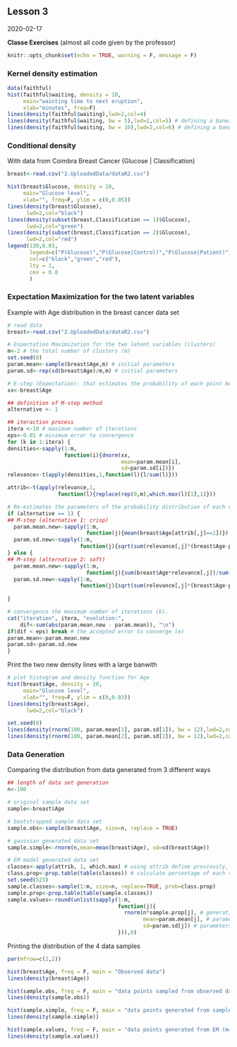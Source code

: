 ## Lesson 3

2020-02-17

**Classe Exercises** (almost all code given by the professor)

```r
knitr::opts_chunk$set(echo = TRUE, warning = F, message = F)
```

### Kernel density estimation
```r
data(faithful)
hist(faithful$waiting, density = 10,
     main="wainting time to next eruption",
     xlab="minutes", freq=F)
lines(density(faithful$waiting),lwd=2,col=4)
lines(density(faithful$waiting, bw = 5),lwd=2,col=5) # defining a banwith = 5 in density function
lines(density(faithful$waiting, bw = 10),lwd=2,col=6) # defining a banwith = 10 in density function

```

### Conditional density
With data from Coimbra Breast Cancer (Glucose | Classification)
```r
breast<-read.csv("2.UploadedData/dataR2.csv")

hist(breast$Glucose, density = 10,
     main="Glucose level",
     xlab="", freq=F, ylim = c(0,0.05))
lines(density(breast$Glucose),
      lwd=2,col="black")
lines(density(subset(breast,Classification == 1)$Glucose),
      lwd=2,col="green")
lines(density(subset(breast,Classification == 2)$Glucose),
      lwd=2,col="red")
legend(130,0.03, 
       legend=c("P(Glucose)","P(Glucose|Control)","P(Glucose|Patient)"), 
       col=c("black","green","red"),
       lty = 1,
       cex = 0.8
       )
```

### Expectation Maximization for the two latent variables
Example with Age distribution in the breast cancer data set
```r
# read data
breast<-read.csv("2.UploadedData/dataR2.csv")

# Expectation Maximization for the two latent variables (clusters)
m<-2 # the total number of clusters (m)
set.seed(0)
param.mean<-sample(breast$Age,m) # initial parameters
param.sd<-rep(sd(breast$Age)/m,m) # initial parameters

# E-step (Expectation): that estimates the probability of each point belonging to each cluster
xx<-breast$Age

## definition of M-step method
alternative <- 1

## iteraction process
itera <-10 # maximum number of iterations
eps<-0.01 # minimum error to convergence
for (k in 1:itera) {
densities<-sapply(1:m, 
                  function(i){dnorm(xx,
                                    mean=param.mean[i],
                                    sd=param.sd[i])})
relevance<-t(apply(densities,1,function(l){l/sum(l)}))

attrib<-t(apply(relevance,1,
                function(l){replace(rep(0,m),which.max(l)[1],1)}))

# Re-estimates the parameters of the probability distribution of each class
if (alternative == 1) {
## M-step (alternative 1: crisp)
  param.mean.new<-sapply(1:m,
                         function(j){mean(breast$Age[attrib[,j]==1])})
  param.sd.new<-sapply(1:m,
                       function(j){sqrt(sum(relevance[,j]*(breast$Age-param.mean[j])^2)/sum(relevance[,j]))})
} else {
## M-step (alternative 2: soft)
  param.mean.new<-sapply(1:m,
                         function(j){sum(breast$Age*relevance[,j])/sum(relevance[,j])})
  param.sd.new<-sapply(1:m,
                       function(j){sqrt(sum(relevance[,j]*(breast$Age-param.mean[j])^2)/sum(relevance[,j]))})
  
}

# convergence the maximum number of iterations (k).
cat("iteration", itera, "evolution:", 
    dif<-sum(abs(param.mean.new - param.mean)), "\n")
if(dif < eps) break # the accepted error to converge (e)
param.mean<-param.mean.new
param.sd<-param.sd.new
}
```

Print the two new density lines with a large banwith
```r
# plot histogram and density function for Age
hist(breast$Age, density = 20,
     main="Glucose level",
     xlab="", freq=F, ylim = c(0,0.03))
lines(density(breast$Age),
      lwd=2,col="black")

set.seed(0)
lines(density(rnorm(100, param.mean[1], param.sd[1]), bw = 12),lwd=2,col=5)
lines(density(rnorm(100, param.mean[2], param.sd[2]), bw = 12),lwd=2,col=4)
```

### Data Generation
Comparing the distribution from data generated from 3 different ways
```r
## length of data set generation
n<-100

# original sample data set
sample<-breast$Age

# bootstrapped sample data set
sample.obs<-sample(breast$Age, size=n, replace = TRUE)

# gaussian generated data set
sample.simple<-rnorm(n,mean=mean(breast$Age), sd=sd(breast$Age))

# EM model generated data set
classes<-apply(attrib, 1, which.max) # using attrib define previously, to calculate the number of observations in each class
class.prop<-prop.table(table(classes)) # calculate percentage of each class
set.seed(523)
sample.classes<-sample(1:m, size=n, replace=TRUE, prob=class.prop)
sample.prop<-prop.table(table(sample.classes))
sample.values<-round(unlist(sapply(1:m,
                                   function(j){
                                     rnorm(n*sample.prop[j], # generating number with the proportions of the two classes we identified previously
                                           mean=param.mean[j], # parameters defined previously
                                           sd=param.sd[j]) # parameters defined previously
                                   })),0)
```

Printing the distribution of the 4 data samples
```r
par(mfrow=c(2,2))

hist(breast$Age, freq = F, main = "Observed data")
lines(density(breast$Age))

hist(sample.obs, freq = F, main = "data points sampled from observed data")
lines(density(sample.obs))

hist(sample.simple, freq = F, main = "data points generated from sample distribution")
lines(density(sample.simple))

hist(sample.values, freq = F, main = "data points generated from EM (m=2)")
lines(density(sample.values))
```

